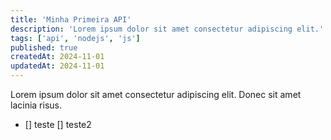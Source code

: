 ```yaml
---
title: 'Minha Primeira API'
description: 'Lorem ipsum dolor sit amet consectetur adipiscing elit.'
tags: ['api', 'nodejs', 'js']
published: true
createdAt: 2024-11-01
updatedAt: 2024-11-01
---
```


Lorem ipsum dolor sit amet consectetur adipiscing elit. Donec sit amet lacinia risus.

- [] teste
  [] teste2
